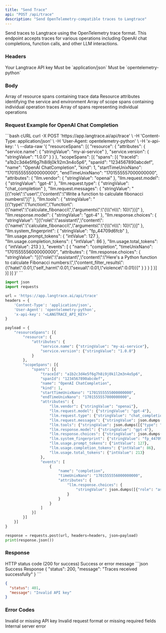 ```yaml
---
title: "Send Trace"
api: "POST /api/trace"
description: "Send OpenTelemetry-compatible traces to Langtrace"
---
```


Send traces to Langtrace using the OpenTelemetry trace format. This endpoint accepts traces for various operations including OpenAI chat completions, function calls, and other LLM interactions.

### Headers

<ParamField header="x-api-key" type="string" required>
  Your Langtrace API key
</ParamField>

<ParamField header="Content-Type" type="string" required>
  Must be `application/json`
</ParamField>

<ParamField header="User-Agent" type="string" required>
  Must be `opentelemetry-python`
</ParamField>

### Body

<ParamField body="resourceSpans" type="array" required>
  Array of resource spans containing trace data
</ParamField>

<ParamField body="resourceSpans[].resource.attributes" type="object" required>
  Resource attributes identifying the service and environment
</ParamField>

<ParamField body="resourceSpans[].scopeSpans" type="array" required>
  Array of scope spans containing individual operation traces
</ParamField>

<ParamField body="resourceSpans[].scopeSpans[].spans" type="array" required>
  Array of spans representing individual operations
</ParamField>

### Request Example for OpenAI Chat Completion

<RequestExample>
```bash cURL
curl -X POST 'https://app.langtrace.ai/api/trace' \
  -H 'Content-Type: application/json' \
  -H 'User-Agent: opentelemetry-python' \
  -H 'x-api-key: <LANGTRACE_API_KEY>' \
  --data-raw '{
    "resourceSpans": [{
      "resource": {
        "attributes": {
          "service.name": {
            "stringValue": "my-ai-service"
          },
          "service.version": {
            "stringValue": "1.0.0"
          }
        }
      },
      "scopeSpans": [{
        "spans": [{
          "traceId": "a1b2c3d4e5f6g7h8i9j0k1l2m3n4o5p6",
          "spanId": "1234567890abcdef",
          "name": "OpenAI ChatCompletion",
          "kind": 1,
          "startTimeUnixNano": "1701555555000000000",
          "endTimeUnixNano": "1701555557000000000",
          "attributes": {
            "llm.vendor": {
              "stringValue": "openai"
            },
            "llm.request.model": {
              "stringValue": "gpt-4"
            },
            "llm.request.type": {
              "stringValue": "chat_completion"
            },
            "llm.request.messages": {
              "stringValue": "[{\"role\":\"user\",\"content\":\"Write a function to calculate fibonacci numbers\"}]"
            },
            "llm.tools": {
              "stringValue": "[{\"type\":\"function\",\"function\":{\"name\":\"calculate_fibonacci\",\"arguments\":\"{\\\"n\\\": 10}\"}}]"
            },
            "llm.response.model": {
              "stringValue": "gpt-4"
            },
            "llm.response.choices": {
              "stringValue": "[{\"role\":\"assistant\",\"content\":{\"name\":\"calculate_fibonacci\",\"arguments\":\"{\\\"n\\\": 10}\"}}]"
            },
            "llm.system_fingerprint": {
              "stringValue": "fp_44709d6fcb"
            },
            "llm.usage.prompt_tokens": {
              "intValue": 127
            },
            "llm.usage.completion_tokens": {
              "intValue": 86
            },
            "llm.usage.total_tokens": {
              "intValue": 213
            }
          },
          "events": [
            {
              "name": "completion",
              "timeUnixNano": "1701555556000000000",
              "attributes": {
                "llm.response.choices": {
                  "stringValue": "[{\"role\":\"assistant\",\"content\":\"Here's a Python function to calculate Fibonacci numbers:\",\"content_filter_results\":{\"hate\":0.01,\"self_harm\":0.01,\"sexual\":0.01,\"violence\":0.01}}]"
                }
              }
            }
          ]
        }]
      }]
    }]
  }'
```

```python Python
import json
import requests

url = 'https://app.langtrace.ai/api/trace'
headers = {
    'Content-Type': 'application/json',
    'User-Agent': 'opentelemetry-python',
    'x-api-key': '<LANGTRACE_API_KEY>'
}

payload = {
    "resourceSpans": [{
        "resource": {
            "attributes": {
                "service.name": {"stringValue": "my-ai-service"},
                "service.version": {"stringValue": "1.0.0"}
            }
        },
        "scopeSpans": [{
            "spans": [{
                "traceId": "a1b2c3d4e5f6g7h8i9j0k1l2m3n4o5p6",
                "spanId": "1234567890abcdef",
                "name": "OpenAI ChatCompletion",
                "kind": 1,
                "startTimeUnixNano": "1701555555000000000",
                "endTimeUnixNano": "1701555557000000000",
                "attributes": {
                    "llm.vendor": {"stringValue": "openai"},
                    "llm.request.model": {"stringValue": "gpt-4"},
                    "llm.request.type": {"stringValue": "chat_completion"},
                    "llm.request.messages": {"stringValue": json.dumps([{"role": "user", "content": "Write a function to calculate fibonacci numbers"}])},
                    "llm.tools": {"stringValue": json.dumps([{"type": "function", "function": {"name": "calculate_fibonacci", "arguments": "{\"n\": 10}"}}])},
                    "llm.response.model": {"stringValue": "gpt-4"},
                    "llm.response.choices": {"stringValue": json.dumps([{"role": "assistant", "content": {"name": "calculate_fibonacci", "arguments": "{\"n\": 10}"}}])},
                    "llm.system_fingerprint": {"stringValue": "fp_44709d6fcb"},
                    "llm.usage.prompt_tokens": {"intValue": 127},
                    "llm.usage.completion_tokens": {"intValue": 86},
                    "llm.usage.total_tokens": {"intValue": 213}
                },
                "events": [
                    {
                        "name": "completion",
                        "timeUnixNano": "1701555556000000000",
                        "attributes": {
                            "llm.response.choices": {
                                "stringValue": json.dumps([{"role": "assistant", "content": "Here's a Python function to calculate Fibonacci numbers:", "content_filter_results": {"hate": 0.01, "self_harm": 0.01, "sexual": 0.01, "violence": 0.01}}])
                            }
                        }
                    }
                ]
            }]
        }]
    }]
}

response = requests.post(url, headers=headers, json=payload)
print(response.json())
```
</RequestExample>

### Response

<ResponseField name="status" type="number">
  HTTP status code (200 for success)
</ResponseField>

<ResponseField name="message" type="string">
  Success or error message
</ResponseField>

<ResponseExample>
```json Success Response
{
  "status": 200,
  "message": "Traces received successfully"
}
```

```json Error Response (Invalid API Key)
{
  "status": 401,
  "message": "Invalid API key"
}
```
</ResponseExample>

### Error Codes

<ResponseField name="401" type="string">
  Invalid or missing API key
</ResponseField>

<ResponseField name="400" type="string">
  Invalid request format or missing required fields
</ResponseField>

<ResponseField name="500" type="string">
  Internal server error
</ResponseField>
